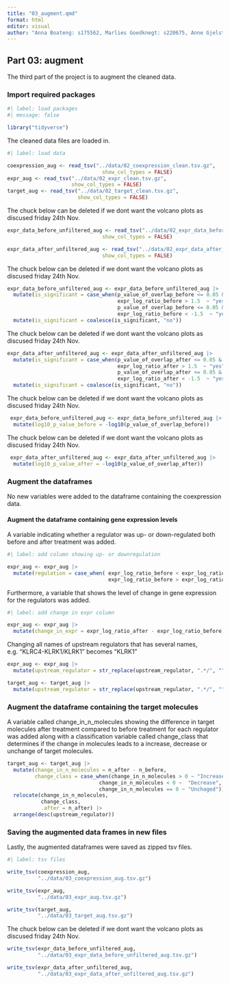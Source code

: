 ```yaml
---
title: "03_augment.qmd"
format: html
editor: visual
author: "Anna Boateng: s175562, Marlies Goedknegt: s220675, Anne Gjelstrup: s194530, Katja Jagd: s185395, Olivia Ronnenberg: s183359"
---
```


## Part 03: augment

The third part of the project is to augment the cleaned data.

### Import required packages

```r
#| label: load packages
#| message: false

library("tidyverse")

```

The cleaned data files are loaded in.

```r
#| label: load data

coexpression_aug <- read_tsv("../data/02_coexpression_clean.tsv.gz",
                               show_col_types = FALSE)
expr_aug <- read_tsv("../data/02_expr_clean.tsv.gz",
                     show_col_types = FALSE)
target_aug <- read_tsv("../data/02_target_clean.tsv.gz",
                       show_col_types = FALSE)

```

The chuck below can be deleted if we dont want the volcano plots as discused friday 24th Nov.

```r
expr_data_before_unfiltered_aug <- read_tsv("../data/02_expr_data_before_unfiltered_clean.tsv.gz",
                               show_col_types = FALSE)

expr_data_after_unfiltered_aug <- read_tsv("../data/02_expr_data_after_unfiltered_clean.tsv.gz",
                               show_col_types = FALSE)
```

The chuck below can be deleted if we dont want the volcano plots as discused friday 24th Nov.

```r
expr_data_before_unfiltered_aug <- expr_data_before_unfiltered_aug |>
  mutate(is_significant = case_when(p_value_of_overlap_before <= 0.05 &
                                    expr_log_ratio_before > 1.5  ~ "yes",
                                    p_value_of_overlap_before <= 0.05 &
                                    expr_log_ratio_before < -1.5  ~ "yes")) |> 
  mutate(is_significant = coalesce(is_significant, "no")) 
```

The chuck below can be deleted if we dont want the volcano plots as discused friday 24th Nov.

```r
expr_data_after_unfiltered_aug <- expr_data_after_unfiltered_aug |>
  mutate(is_significant = case_when(p_value_of_overlap_after <= 0.05 &
                                    expr_log_ratio_after > 1.5  ~ "yes",
                                    p_value_of_overlap_after <= 0.05 &
                                    expr_log_ratio_after < -1.5  ~ "yes")) |> 
  mutate(is_significant = coalesce(is_significant, "no")) 
```

The chuck below can be deleted if we dont want the volcano plots as discused friday 24th Nov.

```r
 expr_data_before_unfiltered_aug <- expr_data_before_unfiltered_aug |>
  mutate(log10_p_value_before = -log10(p_value_of_overlap_before))
```

The chuck below can be deleted if we dont want the volcano plots as discused friday 24th Nov.

```r
 expr_data_after_unfiltered_aug <- expr_data_after_unfiltered_aug |>
  mutate(log10_p_value_after = -log10(p_value_of_overlap_after))
```

### Augment the dataframes

No new variables were added to the dataframe containing the coexpression data.

#### Augment the dataframe containing gene expression levels

A variable indicating whether a regulator was up- or down-regulated both before and after treatment was added.

```r

#| label: add column showing up- or downregulation 

expr_aug <- expr_aug |>
  mutate(regulation = case_when( expr_log_ratio_before < expr_log_ratio_after ~ "Upregulated",
                                 expr_log_ratio_before > expr_log_ratio_after ~ "Downregulated"))
```

Furthermore, a variable that shows the level of change in gene expression for the regulators was added.

```r
#| label: add change in expr column 

expr_aug <- expr_aug |>
  mutate(change_in_expr = expr_log_ratio_after - expr_log_ratio_before)

```

Changing all names of upstream regulators that has several names, e.g. "KLRC4-KLRK1/KLRK1" becomes "KLRK1"

```r
expr_aug <- expr_aug |> 
  mutate(upstream_regulator = str_replace(upstream_regulator, ".*/", ""))

target_aug <- target_aug |> 
  mutate(upstream_regulator = str_replace(upstream_regulator, ".*/", ""))
```

### Augment the dataframe containing the target molecules

A variable called change_in_n_molecules showing the difference in target molecules after treatment compared to before treatment for each regulator was added along with a classification variable called change_class that determines if the change in molecules leads to a increase, decrease or unchange of target molecules.

```r
target_aug <- target_aug |> 
  mutate(change_in_n_molecules = n_after - n_before,
         change_class = case_when(change_in_n_molecules > 0 ~ "Increase",
                              change_in_n_molecules < 0 ~  "Decrease",
                              change_in_n_molecules == 0 ~ "Unchaged")) |> 
  relocate(change_in_n_molecules, 
           change_class,
           .after = n_after) |> 
  arrange(desc(upstream_regulator)) 
```

### Saving the augmented data frames in new files

Lastly, the augmented dataframes were saved as zipped tsv files.

```r
#| label: tsv files

write_tsv(coexpression_aug,
          "../data/03_coexpression_aug.tsv.gz")

write_tsv(expr_aug,
          "../data/03_expr_aug.tsv.gz")

write_tsv(target_aug,
          "../data/03_target_aug.tsv.gz")

```

The chuck below can be deleted if we dont want the volcano plots as discused friday 24th Nov.

```r

write_tsv(expr_data_before_unfiltered_aug,
          "../data/03_expr_data_before_unfiltered_aug.tsv.gz")

write_tsv(expr_data_after_unfiltered_aug,
          "../data/03_expr_data_after_unfiltered_aug.tsv.gz")
```
